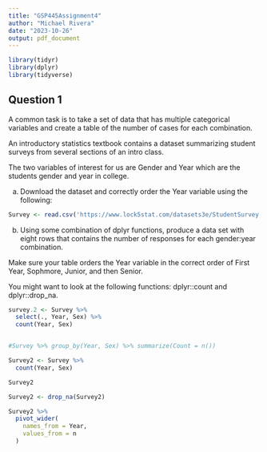 ---
title: "GSP445Assignment4"
author: "Michael Rivera"
date: "2023-10-26"
output: pdf_document
---

```{r}
library(tidyr)
library(dplyr)
library(tidyverse)
```

## Question 1
A common task is to take a set of data that has multiple categorical variables and create a table of the number of cases for each combination. 

An introductory statistics textbook contains a dataset summarizing student surveys from several sections of an intro class. 

The two variables of interest for us are Gender and Year which are the students gender and year in college.

a. Download the dataset and correctly order the Year variable using the following:
```{r}
Survey <- read.csv('https://www.lock5stat.com/datasets3e/StudentSurvey.csv', na.strings=c('',' ')) 
```

b. Using some combination of dplyr functions, produce a data set with eight rows that contains the number of responses for each gender:year combination. 

Make sure your table orders the Year variable in the correct order of First Year, Sophmore, Junior, and then Senior. 

You might want to look at the following functions: dplyr::count and dplyr::drop_na.


```{r}
survey.2 <- Survey %>%
  select(., Year, Sex) %>%
  count(Year, Sex) 


#Survey %>% group_by(Year, Sex) %>% summarize(Count = n())

Survey2 <- Survey %>% 
  count(Year, Sex)

Survey2

Survey2 <- drop_na(Survey2)

Survey2 %>%
  pivot_wider(
    names_from = Year, 
    values_from = n
  )
```

```{r}

```

```{r}

```
































